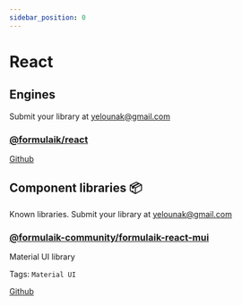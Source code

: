 ```yaml
---
sidebar_position: 0
---
```


# React

## Engines

Submit your library at yelounak@gmail.com

### [@formulaik/react](https://github.com/formulaik/react)

[Github](https://github.com/formulaik/react)

## Component libraries 📦

Known libraries.
Submit your library at yelounak@gmail.com

### [@formulaik-community/formulaik-react-mui](https://github.com/formulaik-community/formulaik-react-mui)

Material UI library

Tags: `Material UI`

[Github](https://github.com/formulaik-community/formulaik-react-mui)